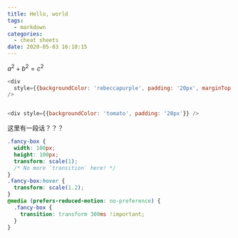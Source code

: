 ```yaml
---
title: Hello, world
tags:
  - markdown
categories:
  - cheat sheets
date: 2020-05-03 16:10:15
---
```



$a^2 + b^2 = c^2$



```js render=true
<div
  style={{backgroundColor: 'rebeccapurple', padding: '20px', marginTop: '20px'}}
/>
```

```js live=true

<div style={{backgroundColor: 'tomato', padding: '20px'}} />
```
这里有一段话？？？
```css
.fancy-box {
  width: 100px;
  height: 100px;
  transform: scale(1);
  /* No more `transition` here! */
}
.fancy-box:hover {
  transform: scale(1.2);
}
@media (prefers-reduced-motion: no-preference) {
  .fancy-box {
    transition: transform 300ms !important;
  }
}
```